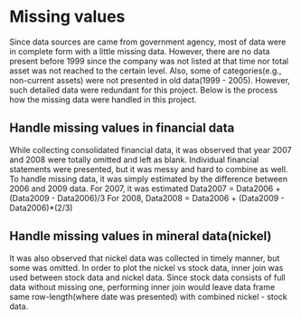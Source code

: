# Missing values


Since data sources are came from government agency, most of data were in complete 
form with a little missing data. However, there are no data present before 1999 since
the company was not listed at that time nor total asset was not reached to the certain level. 
Also, some of categories(e.g., non-current assets) were not presented in old data(1999 - 2005).
However, such detailed data were redundant for this project. 
Below is the process how the missing data were handled in this project.

## Handle missing values in financial data
While collecting consolidated financial data, it was observed that year 2007
and 2008 were totally omitted and left as blank. Individual financial statements
were presented, but it was messy and hard to combine as well. To handle missing data,
it was simply estimated by the difference between 2006 and 2009 data. 
For 2007, it was estimated Data2007 = Data2006 +  (Data2009 - Data2006)/3
For 2008, Data2008 = Data2006 + (Data2009 - Data2006)*(2/3)

## Handle missing values in mineral data(nickel)
It was also observed that nickel data was collected in timely manner, but some 
was omitted. In order to plot the nickel vs stock data, inner join was used between
stock data and nickel data. Since stock data consists of full data without missing one,
performing inner join would leave data frame same row-length(where date was presented) with
combined nickel - stock data. 

